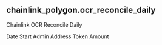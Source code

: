 ## chainlink_polygon.ocr_reconcile_daily 
Chainlink OCR Reconcile Daily


<ParamField path="date_start">
Date Start
</ParamField>
<ParamField path="admin_address">
Admin Address
</ParamField>
<ParamField path="token_amount">
Token Amount
</ParamField>
